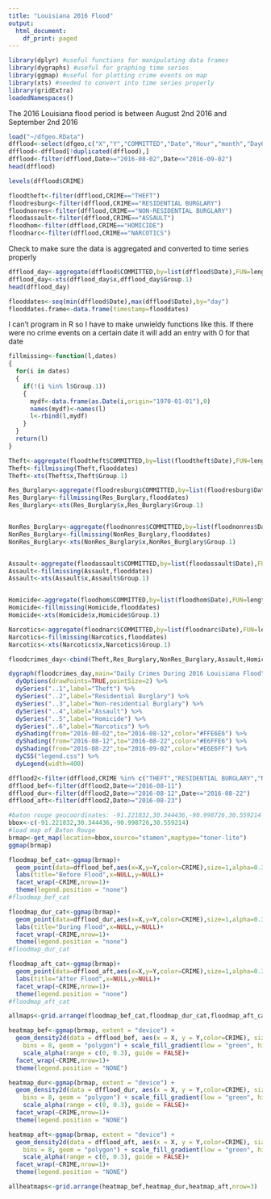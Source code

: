 ```yaml
---
title: "Louisiana 2016 Flood"
output:
  html_document:
    df_print: paged
---
```

```r
library(dplyr) #useful functions for manipulating data frames
library(dygraphs) #useful for graphing time series
library(ggmap) #useful for plotting crime events on map
library(xts) #needed to convert into time series properly
library(gridExtra)
loadedNamespaces()
```


The 2016 Louisiana flood period is between August 2nd 2016 and September 2nd 2016
```r
load("~/dfgeo.RData")
dfflood<-select(dfgeo,c("X","Y","COMMITTED","Date","Hour","month","DayOfWeek","CRIME","COMPLETE.DISTRICT"))
dfflood<-dfflood[!duplicated(dfflood),]
dfflood<-filter(dfflood,Date>="2016-08-02",Date<="2016-09-02")
head(dfflood)
```
```r
levels(dfflood$CRIME)
```

```r
floodtheft<-filter(dfflood,CRIME=="THEFT")
floodresburg<-filter(dfflood,CRIME=="RESIDENTIAL BURGLARY")
floodnonres<-filter(dfflood,CRIME=="NON-RESIDENTIAL BURGLARY")
floodassault<-filter(dfflood,CRIME=="ASSAULT")
floodhom<-filter(dfflood,CRIME=="HOMICIDE")
floodnarc<-filter(dfflood,CRIME=="NARCOTICS")
```

Check to make sure the data is aggregated and converted to time series properly
```r
dfflood_day<-aggregate(dfflood$COMMITTED,by=list(dfflood$Date),FUN=length)
dfflood_day<-xts(dfflood_day$x,dfflood_day$Group.1)
head(dfflood_day)
```
```r
flooddates<-seq(min(dfflood$Date),max(dfflood$Date),by="day")
flooddates.frame<-data.frame(timestamp=flooddates)
```
I can't program in R so I have to make unwieldy functions like this. If there were no crime events on a certain date it will add an entry with 0 for that date
```r
fillmissing<-function(l,dates)
{
  for(i in dates)
  {
    if(!(i %in% l$Group.1))
    {
      mydf<-data.frame(as.Date(i,origin="1970-01-01"),0)
      names(mydf)<-names(l)
      l<-rbind(l,mydf)
    }
  }
  return(l)
}
```

```r
Theft<-aggregate(floodtheft$COMMITTED,by=list(floodtheft$Date),FUN=length)
Theft<-fillmissing(Theft,flooddates)
Theft<-xts(Theft$x,Theft$Group.1)

Res_Burglary<-aggregate(floodresburg$COMMITTED,by=list(floodresburg$Date),FUN=length)
Res_Burglary<-fillmissing(Res_Burglary,flooddates)
Res_Burglary<-xts(Res_Burglary$x,Res_Burglary$Group.1)


NonRes_Burglary<-aggregate(floodnonres$COMMITTED,by=list(floodnonres$Date),FUN=length)
NonRes_Burglary<-fillmissing(NonRes_Burglary,flooddates)
NonRes_Burglary<-xts(NonRes_Burglary$x,NonRes_Burglary$Group.1)


Assault<-aggregate(floodassault$COMMITTED,by=list(floodassault$Date),FUN=length)
Assault<-fillmissing(Assault,flooddates)
Assault<-xts(Assault$x,Assault$Group.1)


Homicide<-aggregate(floodhom$COMMITTED,by=list(floodhom$Date),FUN=length)
Homicide<-fillmissing(Homicide,flooddates)
Homicide<-xts(Homicide$x,Homicide$Group.1)

Narcotics<-aggregate(floodnarc$COMMITTED,by=list(floodnarc$Date),FUN=length)
Narcotics<-fillmissing(Narcotics,flooddates)
Narcotics<-xts(Narcotics$x,Narcotics$Group.1)
```

```r
floodcrimes_day<-cbind(Theft,Res_Burglary,NonRes_Burglary,Assault,Homicide,Narcotics)
```
```r
dygraph(floodcrimes_day,main="Daily Crimes During 2016 Louisiana Flood",ylab="Crime Events/Day") %>%
  dyOptions(drawPoints=TRUE,pointSize=2) %>%
  dySeries("..1",label="Theft") %>%
  dySeries("..2",label="Residential Burglary") %>%
  dySeries("..3",label="Non-residential Burglary") %>%
  dySeries("..4",label="Assault") %>%
  dySeries("..5",label="Homicide") %>%
  dySeries("..6",label="Narcotics") %>%
  dyShading(from="2016-08-02",to="2016-08-12",color="#FFE6E6") %>%
  dyShading(from="2016-08-12",to="2016-08-22",color="#E6FFE6") %>%
  dyShading(from="2016-08-22",to="2016-09-02",color="#E6E6FF") %>%
  dyCSS("legend.css") %>%
  dyLegend(width=400)
```

```r
dfflood2<-filter(dfflood,CRIME %in% c("THEFT","RESIDENTIAL BURGLARY","NON-RESIDENTIAL BURGLARY","NARCOTICS","ASSAULT","HOMICIDE"))
dfflood_bef<-filter(dfflood2,Date<="2016-08-11")
dfflood_dur<-filter(dfflood2,Date>="2016-08-12",Date<="2016-08-22")
dfflood_aft<-filter(dfflood2,Date>="2016-08-23")
```
```r
#baton rouge geocoordinates: -91.221832,30.344436,-90.998726,30.559214
bbox<-c(-91.221832,30.344436,-90.998726,30.559214)
#load map of Baton Rouge
brmap<-get_map(location=bbox,source="stamen",maptype="toner-lite")
ggmap(brmap)
```



```r
floodmap_bef_cat<-ggmap(brmap)+
  geom_point(data=dfflood_bef,aes(x=X,y=Y,color=CRIME),size=1,alpha=0.3)+
  labs(title="Before Flood",x=NULL,y=NULL)+
  facet_wrap(~CRIME,nrow=1)+
  theme(legend.position = "none")
#floodmap_bef_cat
```
```r
floodmap_dur_cat<-ggmap(brmap)+
  geom_point(data=dfflood_dur,aes(x=X,y=Y,color=CRIME),size=1,alpha=0.3)+
  labs(title="During Flood",x=NULL,y=NULL)+
  facet_wrap(~CRIME,nrow=1)+
  theme(legend.position = "none")
#floodmap_dur_cat
```

```r
floodmap_aft_cat<-ggmap(brmap)+
  geom_point(data=dfflood_aft,aes(x=X,y=Y,color=CRIME),size=1,alpha=0.3)+
  labs(title="After Flood",x=NULL,y=NULL)+
  facet_wrap(~CRIME,nrow=1)+
  theme(legend.position = "none")
#floodmap_aft_cat
```

```r
allmaps<-grid.arrange(floodmap_bef_cat,floodmap_dur_cat,floodmap_aft_cat,nrow=3)
```

```r
heatmap_bef<-ggmap(brmap, extent = "device") +
  geom_density2d(data = dfflood_bef, aes(x = X, y = Y,color=CRIME), size = 0.3) + stat_density2d(data = dfflood_bef, aes(x = X, y = Y,color=CRIME, fill = ..level.., alpha = ..level..), size = 0.01, 
    bins = 8, geom = "polygon") + scale_fill_gradient(low = "green", high = "red") + 
    scale_alpha(range = c(0, 0.3), guide = FALSE)+
  facet_wrap(~CRIME,nrow=1)+
  theme(legend.position = "NONE")
```
```r
heatmap_dur<-ggmap(brmap, extent = "device") +
  geom_density2d(data = dfflood_dur, aes(x = X, y = Y,color=CRIME), size = 0.3) + stat_density2d(data = dfflood_dur, aes(x = X, y = Y,color=CRIME, fill = ..level.., alpha = ..level..), size = 0.01, 
    bins = 8, geom = "polygon") + scale_fill_gradient(low = "green", high = "red") + 
    scale_alpha(range = c(0, 0.3), guide = FALSE)+
  facet_wrap(~CRIME,nrow=1)+
  theme(legend.position = "NONE")
```
```r
heatmap_aft<-ggmap(brmap, extent = "device") +
  geom_density2d(data = dfflood_aft, aes(x = X, y = Y,color=CRIME), size = 0.3) + stat_density2d(data = dfflood_aft, aes(x = X, y = Y,color=CRIME, fill = ..level.., alpha = ..level..), size = 0.01, 
    bins = 8, geom = "polygon") + scale_fill_gradient(low = "green", high = "red") + 
    scale_alpha(range = c(0, 0.3), guide = FALSE)+
  facet_wrap(~CRIME,nrow=1)+
  theme(legend.position = "NONE")
```

```r
allheatmaps<-grid.arrange(heatmap_bef,heatmap_dur,heatmap_aft,nrow=3)
```



